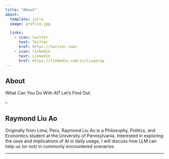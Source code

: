 ```yaml
---
title: "About"
about:
  template: jolla
  image: profile.jpg

  links:
    - icon: twitter
      text: Twitter
      href: https://twitter.com/
    - icon: linkedin
      text: Linkedin
      href: https://linkedin.com/in/liuaoray
---
```


## About 

What Can You Do With AI? Let's Find Out. 

-- 


## Raymond Liu Ao

Originally from Lima, Peru, Raymond Liu Ao is a Philosophy, Politics, and Economics student at the University of Pennsylvania. Interested in exploring the uses and implications of AI in daily usage, I will discuss how LLM can help us (or not) in commonly encountered scenarios. 

---
